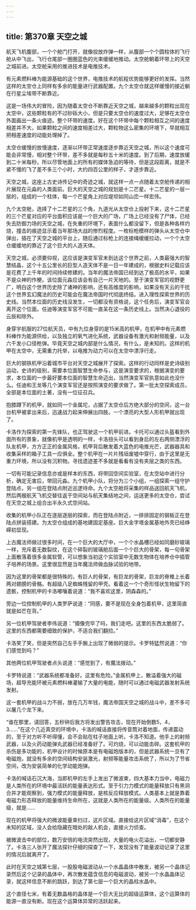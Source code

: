 ```yaml
---
---
---
```

title: 第370章 天空之城
---



航天飞机腹部，一个个舱门打开，就像投放炸弹一样，从腹部一个个圆柱体的飞行舱从中飞出，飞行仓尾部一圈圈蓝色的光束缓缓地推动。太空舱朝着环带上的天空之城前进。太空舱采用的推进技术是电推技术。

有元素燃料棒为能源基础的这个世界，电推技术的航程优势能够更好的发挥。当然这样的太空仓上同样有多余的能量进行武器配置。九个太空仓就这样缓慢的接近躺在行星尘埃带不断靠近。

这是一场伟大的冒险，因为随着太空仓不断靠近天空之城，越来越多的颗粒出现在太空中，这些颗粒有的不过砂砾大小，但是只要太空仓的速度过大，足够在太空仓外面画出一条火痕迹。整个环带的速度。好在这个环带中每个颗粒相互之间的速度相差并不大，如果颗粒之间的速度相差过大，颗粒物这么密集的环境下，早就相互把相差速度的动能处理掉了。

太空仓缓慢的放慢速度，逐渐以环带正常速度逐步靠近天空之城，所以这个速度可能会非常慢，相对整个环带，差不多就是每秒五十米的速度。到了后期，速度放缓到二十米每秒。所以尽管地面上的所有的媒体急迫的等待，但是这段距离，就是不紧不慢的飞了差不多三个小时，大约四百公里的样子，才逐步靠近。

天空之城，这座上古史诗传记中的奇迹之城，就这样一点一点随着太空舱传递的相片展现在元淼的人类面前。巨大的天空之城的规划是十二芒星。十二芒星的一层一层的，组成的一个柱体，每一个芒星角上对应堤坝如同山峦一样宏伟。

九个太空舱，选择了十二芒星的三个角，九道光从太空仓上投射下来，这十二芒星的三个芒星对应的平台面积应该是一个巨大的广场，广场上已经没有了尸体，已经失去防御力场的天空之城，在失重的环境下，表面什么都没留下，但是各种各样灼烧，撞击的痕迹显示着当年那场大战的惨烈程度。一枚标枪模样的弹头从太空仓中弹出，插在了天空之城的平台上，随后通过标枪上的连接绳缓缓拉动，一个个太空仓缓缓地的靠近了这个巨大的人造天体。

天空之城，必须要仰视，这应该是演变军官未到达这个世界之前，人类最强大的智慧结晶，这个十五公里长的巨型人造天体不是一日一年建成的，根据史料记载应该是花费了上千年的时间持续修建的。当年的魔法帝国已经到达了极高的水平，如果不是众神的作梗。该位面元淼应该会有自己一片天地的。至于演变军官的视野更广，明白这个世界历史除了诸神的影响，还有高维度的影响，如果没有天云的干扰这个世界玄幻魔法的历史可能会在魔法帝国时代彻底终结。进入理性探索世界的历史线。当然本位面的历史线没发生，一切都没有资格说，这个任务后，演变军官会离开这个位面。任迪等演变军官不可能一直呆在这一条历史线上。当然决心退役的云辰和除外。

身穿宇航服的27位航天员，中有九位身穿的是15米高的机甲，在机甲中有元素燃料棒作为能源供给，以及独立的氧气进化系统，武器设备有激光和射频能量，以及六千发小口径枪弹。毕竟天空之城内部是什么情况，有什么，是未知的。这样的机甲在太空中，无需重力托举，以电推为动力可以在太空中漂浮行走。

巨大的钢铁机甲沿着城市平台对天空之城展开了探索。这样的行动同样是史诗级别运动，史诗的级别，需要本位面智慧生命参与，这是演变要求的，根据演变的要求，本位面的一步最好要本位面的智慧生命迈出，当然演变军官执意如此也没什么。任迪和王龙等几个演变军官还是按照演变的要求做了。第一批太空探索成员，全部是本位面的土著，没有一位征召兵。

抱膝蹲下的机甲，就如同一个金属坨，占据了太空仓后方绝大部分的空间，这一台台机甲被拿出来后，迅速战力起来伸展出四肢。一个漂亮的大型人形机甲就出现了。

卡洛作为探索的第一先锋队，也正驾驶这一个机甲前进。卡托可以通过头盔看到外面所有的景象，就像机甲是透明的一样，卡洛扭头可以看到身后的左右两侧漂浮的队友机甲，方方正正的金属风格，机甲背后散发着大蓝色的电推光芒，武器器具和收集采样的箱子工具一应俱全。整个机甲在一片片残垣废墟中穿行，由于这里是无重力环境，所以没有沉积物。寻找遗迹差不多就是看看有没有夹层之类的东西。

一切有可能记录信息亦或是样本的东西，将带回空间实验室，在太空站中进行分析，确定无害后，带回元淼。九个机甲小队，将分为三个小组，一组探索一组守护登陆点，另一组在登陆点附近巡逻待命。九个太空舱将采集的样品送回航天飞机，然后两艘航天飞机交替往返于空间站与航天集结地之间，运送更多的太空仓，尝试在天空之城上组合出半永久式空间站。

收集的机甲小队正在逐层逐层的探索，而在登陆点附近，一排排固定的钢板正在登陆点拼装搭建。为太空仓组成的基地建固定基座。巨大金字塔金属基地外壳已经峥嵘初显现。

上古魔法师做过很多时间，在一个巨大的大厅中，一个个水晶槽已经如同磨砂玻璃一样，充斥着无数裂纹，在这个碎裂的玻璃舱后面一个个巨大的骨架，每一句骨架上面散落着很多金属软管，可以想象当初这个实验室中无数生物体在培养仓中插管子培养的场景。这里很显然是当年魔法师做血脉试验的地带。

因为这里的骨架都是很特殊的，有巨人的骨架，有巨龙的骨架，巨龙的脊椎上长着两对翅膀的骨骼。有超级八足蜘蛛残留的甲壳。看着这一个个奇形怪状生物留下的遗骸，控制机甲的卡洛嘟嚷着说道：“我不喜欢这里，阴森森的。”

旁边一位控制机甲的人类罗萨说道：“同感，要不是现在全身包着机甲，这里简直就是如芒在背。”

另一位机甲驾驶者李伟说道：“摄像完毕了吗，我们走吧。这里的东西太脆弱了。这里的东西都需要细致的保护，不适合我们翻捡。”

卡洛笑了笑，但是突然自己左手手腕上出现了微弱的提示。卡罗特猛然说道：“你们感觉到吗？”

其他两位机甲驾驶者点头说道：“感觉到了，有魔法拨动。”

卡罗特说道：“武器系统都准备好。这里有危险。”金属机甲上，散溢着强大的磁场，超导充能环被元素燃料棒灌输了大量的电能，随时可以通过电磁武器发射系统发射。

这一套机甲的战斗力不弱，放在几万年钱，魔法帝国天空之城的战斗中，差不多可以屠几个龙下来。

“谁在那里，请回答，五秒钟后我方将发出警告攻击，现在开始倒数5，4，3……”在这个几近真空的环境中，卡洛的喊话直接将传音筒对着地面，传递震动的，至于对方听不听得懂，会不会贴在柱子地面上听。卡洛不知道。他手上的射频武器，以及火药动能弹丸武器已经准备好了。可灼烧，可以动能击碎。这套机甲的杀伤是多功能的，机甲设计的时候原本是有电磁炮版本的，但是武器系统一旦有了电磁炮，就没有多余的空间结构安装激光，射频等能量攻击系统了，所以为了节省空间，改为安装简单的化学动能炮弹。

卡洛的喊话石沉大海，当即机甲的左手上发出了微波束，四大基本力当中，电磁力是人类所在的环境中最活跃的能量表达形式。至于引力力模式的能量释放只有黑洞合并才能观察到，强力模式的能量释放，是核反应释放模式。人类基本上就是靠着电磁力形态释放的能量维持生命所在，这就是人类所在的能量级。人类所在的能量级，就是……

现在的机甲将强大的微波能量束扫过，这片区域。直接给这片区域“消毒”，在这个未知的区域，没人会给隐藏在暗处的敌人机会，直接火力侦查。

被微波击中的部位，数万安倍的电流突然出现，大量的电火花溢出，一切都安静了。卡洛三人张开了魔法探针仔细的探查了一下，发现没有了能量波动记录了这里的情况后就离开了。

此时在天空之城第七层，一股股电磁波动从一个水晶晶体中散发，被另一个晶体记录然后这个记录的晶体中，再次散发蕴含信息的电磁波动，被另一个水晶晶体记录，就这样信息不断的跳跃，到达了第七层一个巨大的晶柱水晶中。

这个直径七米，有着无数晶格的晶体是一个巨大无比的超级运算体，这个运算体的能源一直没有断。现在这个运算体异常的活跃起来。